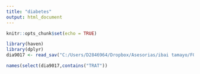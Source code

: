 ```yaml
---
title: "diabetes"
output: html_document
---
```


```r
knitr::opts_chunk$set(echo = TRUE)
```


```r
library(haven)
library(dplyr)
dia9017 <- read_sav("C:/Users/D2846964/Dropbox/Asesorias/ibai tamayo/FORMATO_ANCHO_Inicial_visitas_tratamientos_1990_2017.sav")

names(select(dia9017,contains("TRAT"))

```

